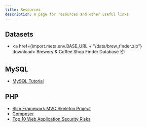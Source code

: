 ```yaml
---
title: Resources
description: A page for resources and other useful links
---
```



## Datasets

- <a href={import.meta.env.BASE_URL + "/data/brew_finder.zip"} download> Brewery & Coffee Shop Finder Database 📦 </a>

## MySQL
- [MySQL Tutorial](https://www.mysqltutorial.org/mysql-basics/)

## PHP
- [Slim Framework MVC Skeleton Project](https://github.com/frostybee/slim-mvc)
- [Composer](https://getcomposer.org/)
- [Top 10 Web Application Security Risks](https://owasp.org/www-project-top-ten/)
